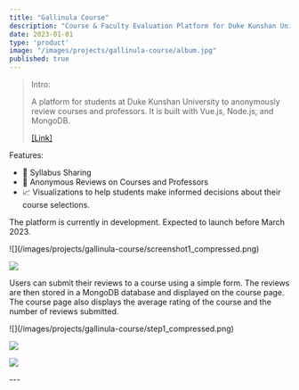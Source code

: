 ```yaml
---
title: "Gallinula Course"
description: "Course & Faculty Evaluation Platform for Duke Kunshan University"
date: 2023-01-01
type: 'product'
image: "/images/projects/gallinula-course/album.jpg"
published: true
---
```


> Intro:
> 
> A platform for students at Duke Kunshan University to anonymously review courses and professors. It is built with Vue.js, Node.js, and MongoDB.
> 
> [[Link]](https://www.linkedin.com/posts/activity-7026543265025847296-cMmG?utm_source=share&utm_medium=member_desktop)


Features: 
- 📃 Syllabus Sharing
- 📝 Anonymous Reviews on Courses and Professors
- 📈 Visualizations to help students make informed decisions about their course selections.


The platform is currently in development. Expected to launch before March 2023.

<div className="flex">
![](/images/projects/gallinula-course/screenshot1_compressed.png)

![](/images/projects/gallinula-course/screenshot2_compressed.png)
</div>

Users can submit their reviews to a course using a simple form. The reviews are then stored in a MongoDB database and displayed on the course page. The course page also displays the average rating of the course and the number of reviews submitted.

<div className="flex">
![](/images/projects/gallinula-course/step1_compressed.png)

![](/images/projects/gallinula-course/step2_compressed.png)

![](/images/projects/gallinula-course/step4_compressed.png)
</div>
---
